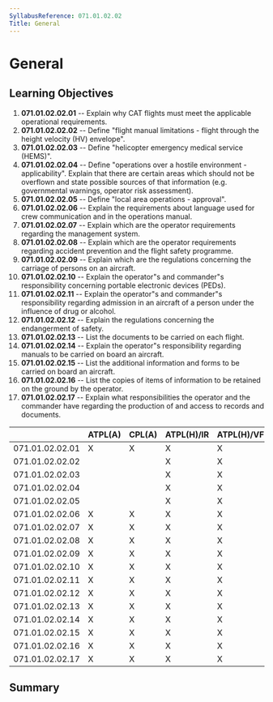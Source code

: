 ```yaml
---
SyllabusReference: 071.01.02.02
Title: General
---
```


# General

## Learning Objectives

1.  **071.01.02.02.01** -- Explain why CAT flights must meet the applicable
    operational requirements.
2.  **071.01.02.02.02** -- Define "flight manual limitations - flight through the
    height velocity (HV) envelope".
3.  **071.01.02.02.03** -- Define "helicopter emergency medical service (HEMS)".
4.  **071.01.02.02.04** -- Define "operations over a hostile environment -
    applicability". Explain that there are certain areas which should not be
    overflown and state possible sources of that information (e.g. governmental
    warnings, operator risk assessment).
5.  **071.01.02.02.05** -- Define "local area operations - approval".
6.  **071.01.02.02.06** -- Explain the requirements about language used for crew
    communication and in the operations manual.
7.  **071.01.02.02.07** -- Explain which are the operator requirements regarding
    the management system.
8.  **071.01.02.02.08** -- Explain which are the operator requirements regarding
    accident prevention and the flight safety programme.
9.  **071.01.02.02.09** -- Explain which are the regulations concerning the
    carriage of persons on an aircraft.
10. **071.01.02.02.10** -- Explain the operator"s and commander"s responsibility
    concerning portable electronic devices (PEDs).
11. **071.01.02.02.11** -- Explain the operator"s and commander"s responsibility
    regarding admission in an aircraft of a person under the influence of drug
    or alcohol.
12. **071.01.02.02.12** -- Explain the regulations concerning the endangerment
    of safety.
13. **071.01.02.02.13** -- List the documents to be carried on each flight.
14. **071.01.02.02.14** -- Explain the operator"s responsibility regarding
    manuals to be carried on board an aircraft.
15. **071.01.02.02.15** -- List the additional information and forms to be
    carried on board an aircraft.
16. **071.01.02.02.16** -- List the copies of items of information to be
    retained on the ground by the operator.
17. **071.01.02.02.17** -- Explain what responsibilities the operator and the
    commander have regarding the production of and access to records and
    documents.

|                 | ATPL(A) | CPL(A) | ATPL(H)/IR | ATPL(H)/VFR | CPL(H) | IR  | CBIR(A) |
| --------------- | ------- | ------ | ---------- | ----------- | ------ | --- | ------- |
| 071.01.02.02.01 | X       | X      | X          | X           | X      |     |         |
| 071.01.02.02.02 |         |        | X          | X           | X      |     |         |
| 071.01.02.02.03 |         |        | X          | X           | X      |     |         |
| 071.01.02.02.04 |         |        | X          | X           | X      |     |         |
| 071.01.02.02.05 |         |        | X          | X           | X      |     |         |
| 071.01.02.02.06 | X       | X      | X          | X           | X      |     |         |
| 071.01.02.02.07 | X       | X      | X          | X           | X      |     |         |
| 071.01.02.02.08 | X       | X      | X          | X           | X      |     |         |
| 071.01.02.02.09 | X       | X      | X          | X           | X      |     |         |
| 071.01.02.02.10 | X       | X      | X          | X           | X      |     |         |
| 071.01.02.02.11 | X       | X      | X          | X           | X      |     |         |
| 071.01.02.02.12 | X       | X      | X          | X           | X      |     |         |
| 071.01.02.02.13 | X       | X      | X          | X           | X      |     |         |
| 071.01.02.02.14 | X       | X      | X          | X           | X      |     |         |
| 071.01.02.02.15 | X       | X      | X          | X           | X      |     |         |
| 071.01.02.02.16 | X       | X      | X          | X           | X      |     |         |
| 071.01.02.02.17 | X       | X      | X          | X           | X      |     |         |

## Summary
